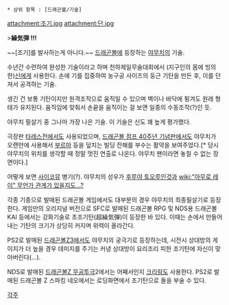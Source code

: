  * 상위 항목 : [드래곤볼/기술]

attachment:조기.jpg
attachment:단.jpg

>'''繰気弾 !!!'''

~~[조기]를 발사하는게 아니다.~~
[[드래곤볼]]에 등장하는 [[야무치]]의 기술.

수년간 수련하여 완성한 기술이라고 하며 천하제일무술대회에서 (지구인의 몸에 빙의한)[[신]]에게 사용한다. 손에 기를 집중하여 농구공 사이즈의 둥근 기탄을 만든 후, 이를 던져서 공격하는 기술.

생긴 건 보통 기탄이지만 원격조작으로 움직일 수 있으며 벽이나 바닥에 튕겨도 원래 형태가 유지된다. 움직임에 맞춰서 손끝을 움직이는 걸 보면 일종의 수동조작(?)인 듯.

야무치 필살기 중 그나마 가장 나은 기술. 이 기술은 신도 꽤 높게 평가했다.

극장판 [[타레스]]전에서도 사용되었으며, [[드래곤볼 점프 40주년 기념판]]에서도 야무치가 오랜만에 사용해서 [[부르마]] 등을 덮치는 빌딩 잔해를 부수는 활약을 보여주었다.[* 당시 야무치의 위치를 생각할 때 정말 멋진 연출로 나온다. 야무치 팬이라면 놓칠 수 없는 장면이다.] 

어떻게 보면 [[사이코뮤]] 병기(?). 야무치의 성우가 [[후루야 토오루]]인것과 [[wiki:"아무로 레이" 무언가 관계가 있을지도…?]]

각종 기종으로 발매된 드래곤볼 게임에서도 대부분의 경우 야무치의 최종필살기로 등장한다. 게임만의 오리지널 버전으로 SFC로 발매된 드래곤볼 RPG 및 NDS용 드래곤볼 KAI 등에서는 강화기술로 초조기탄(超繰気弾)이 등장한 바 있다. 이때는 손에서 만들어내는 기탄의 크기가 상당히 커지며 위력이 올라간다.

PS2로 발매된 [[드래곤볼Z3]]에서도 야무치의 궁극기로 등장하는데, 시전시 상대방의 게이지가 더 높을 경우 데미지를 주기는 커녕 상대방이 요리조리 피한 조기탄에 자신이 맞아버린다(...).

NDS로 발매된 [[드래곤볼Z 무공투극]]2에서는 어째서인지 [[크리링]]도 사용한다. PS2로 발매된 드래곤볼 Z 스파킹 네오에서는 로딩화면에서 조기탄으로 돌을 부술 수 있다.


[[각주]]

